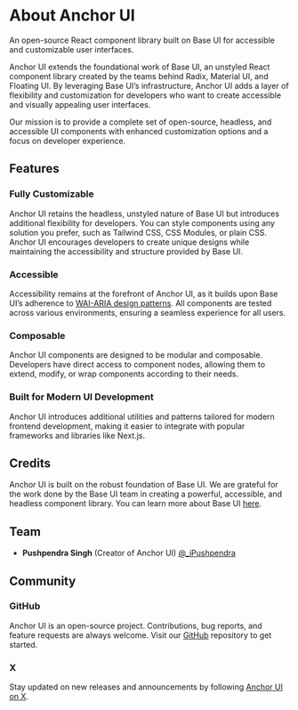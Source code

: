 # About Anchor UI  

<Subtitle>An open-source React component library built on Base UI for accessible and customizable user interfaces.</Subtitle>  
<Meta  
  name="description"  
  content="An overview of Anchor UI, providing information on its mission, features, and community."  
/>  

Anchor UI extends the foundational work of Base UI, an unstyled React component library created by the teams behind Radix, Material UI, and Floating UI. By leveraging Base UI’s infrastructure, Anchor UI adds a layer of flexibility and customization for developers who want to create accessible and visually appealing user interfaces.  

Our mission is to provide a complete set of open-source, headless, and accessible UI components with enhanced customization options and a focus on developer experience.  

## Features  

### Fully Customizable  

Anchor UI retains the headless, unstyled nature of Base UI but introduces additional flexibility for developers. You can style components using any solution you prefer, such as Tailwind CSS, CSS Modules, or plain CSS. Anchor UI encourages developers to create unique designs while maintaining the accessibility and structure provided by Base UI.  

### Accessible  

Accessibility remains at the forefront of Anchor UI, as it builds upon Base UI’s adherence to [WAI-ARIA design patterns](https://www.w3.org/WAI/ARIA/apg/patterns/). All components are tested across various environments, ensuring a seamless experience for all users.  

### Composable  

Anchor UI components are designed to be modular and composable. Developers have direct access to component nodes, allowing them to extend, modify, or wrap components according to their needs.  

### Built for Modern UI Development  

Anchor UI introduces additional utilities and patterns tailored for modern frontend development, making it easier to integrate with popular frameworks and libraries like Next.js.  

## Credits  

Anchor UI is built on the robust foundation of Base UI. We are grateful for the work done by the Base UI team in creating a powerful, accessible, and headless component library. You can learn more about Base UI [here](https://mui.com/base/).  

## Team  

- **Pushpendra Singh** (Creator of Anchor UI) [@_iPushpendra](https://x.com/_iPushpendra)  

## Community  

### GitHub  

Anchor UI is an open-source project. Contributions, bug reports, and feature requests are always welcome. Visit our [GitHub](https://github.com/anchorui/ui) repository to get started.  

### X  

Stay updated on new releases and announcements by following [Anchor UI on X](https://x.com/_iPushpendra).  
